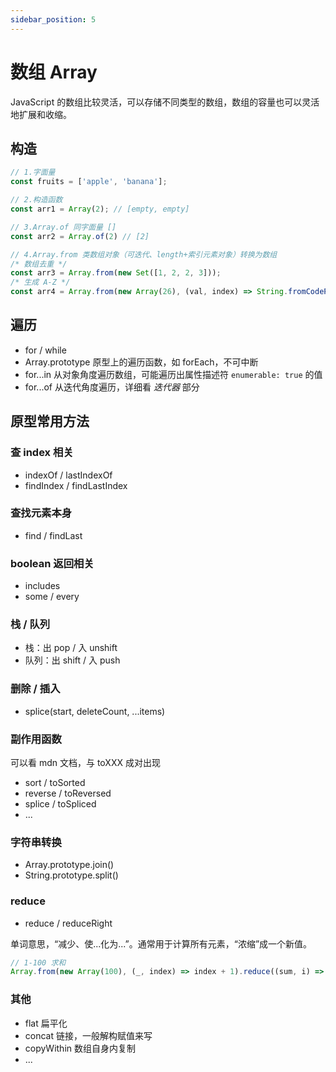```yaml
---
sidebar_position: 5
---
```


# 数组 Array

JavaScript 的数组比较灵活，可以存储不同类型的数组，数组的容量也可以灵活地扩展和收缩。

## 构造

```javascript
// 1.字面量
const fruits = ['apple', 'banana'];

// 2.构造函数
const arr1 = Array(2); // [empty, empty]

// 3.Array.of 同字面量 []
const arr2 = Array.of(2) // [2]

// 4.Array.from 类数组对象（可迭代、length+索引元素对象）转换为数组
/* 数组去重 */
const arr3 = Array.from(new Set([1, 2, 2, 3]));
/* 生成 A-Z */
const arr4 = Array.from(new Array(26), (val, index) => String.fromCodePoint(65 + index));
```

## 遍历

- for / while
- Array.prototype 原型上的遍历函数，如 forEach，不可中断
- for...in 从对象角度遍历数组，可能遍历出属性描述符 `enumerable: true` 的值
- for...of 从迭代角度遍历，详细看 *迭代器* 部分

## 原型常用方法

### 查 index 相关

- indexOf / lastIndexOf
- findIndex / findLastIndex

### 查找元素本身

- find / findLast

### boolean 返回相关

- includes
- some / every

### 栈 / 队列

- 栈：出 pop / 入 unshift
- 队列：出 shift / 入 push

### 删除 / 插入

- splice(start, deleteCount, ...items)

### 副作用函数

可以看 mdn 文档，与 toXXX 成对出现

- sort / toSorted
- reverse / toReversed
- splice / toSpliced
- ...

### 字符串转换

- Array.prototype.join()
- String.prototype.split()

### reduce

- reduce / reduceRight

单词意思，“减少、使...化为...”。通常用于计算所有元素，“浓缩”成一个新值。

```javascript
// 1-100 求和
Array.from(new Array(100), (_, index) => index + 1).reduce((sum, i) => sum + i); // 5050
```

### 其他

- flat 扁平化
- concat 链接，一般解构赋值来写
- copyWithin 数组自身内复制
- ...
